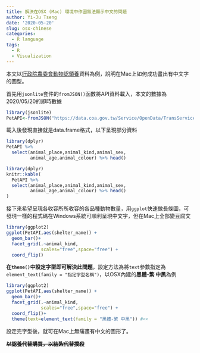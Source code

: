 ```yaml
---
title: 解決在OSX (Mac) 環境中作圖無法顯示中文的問題
author: Yi-Ju Tseng
date: '2020-05-20'
slug: osx-chinese
categories:
  - R language
tags:
  - R
  - Visualization
---
```


本文以[行政院農委會動物認領養](https://data.coa.gov.tw/Query/ServiceTransDetail.aspx?id=QcbUEzN6E6DL)資料為例，說明在Mac上如何成功畫出有中文字的圖型。

首先用`jsonlite`套件的`fromJSON()`函數將API資料載入，本文的數據為2020/05/20的即時數據
```r
library(jsonlite)
PetAPI<-fromJSON("https://data.coa.gov.tw/Service/OpenData/TransService.aspx?UnitId=QcbUEzN6E6DL")
```

載入後發現直接就是data.frame格式，以下呈現部分資料
```r
library(dplyr)
PetAPI %>% 
  select(animal_place,animal_kind,animal_sex,
         animal_age,animal_colour) %>% head()
```

```r
library(dplyr)
knitr::kable(
  PetAPI %>% 
  select(animal_place,animal_kind,animal_sex,
         animal_age,animal_colour) %>% head()
) 
```

接下來希望呈現各收容所所收容的各品種動物數量，用`ggplot`快速做長條圖，可發現一樣的程式碼在Windows系統可順利呈現中文字，但在Mac上全部變豆腐文

```r
library(ggplot2)
ggplot(PetAPI,aes(shelter_name)) +
  geom_bar()+
  facet_grid(.~animal_kind,
             scales="free",space="free") +
  coord_flip()
```

**在`theme()`中設定字型即可解決此問題**，設定方法為將`text`參數指定為`element_text(family = "指定字型名稱")`，以OSX內建的**黑體-繁 中黑**為例

```r
library(ggplot2)
ggplot(PetAPI,aes(shelter_name)) +
  geom_bar()+
  facet_grid(.~animal_kind,
             scales="free",space="free") +
  coord_flip()+
  theme(text=element_text(family = "黑體-繁 中黑")) #<<
```

設定完字型後，就可在Mac上無痛畫有中文的圖形了。

~~**以認養代替購買，以結紮代替撲殺**~~